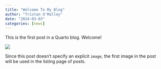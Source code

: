 ```yaml
---
title: "Welcome To My Blog"
author: "Tristan O'Malley"
date: "2024-03-03"
categories: [news]
---
```


This is the first post in a Quarto blog. Welcome!

![](thumbnail.jpg)

Since this post doesn't specify an explicit `image`, the first image in the post will be used in the listing page of posts.
